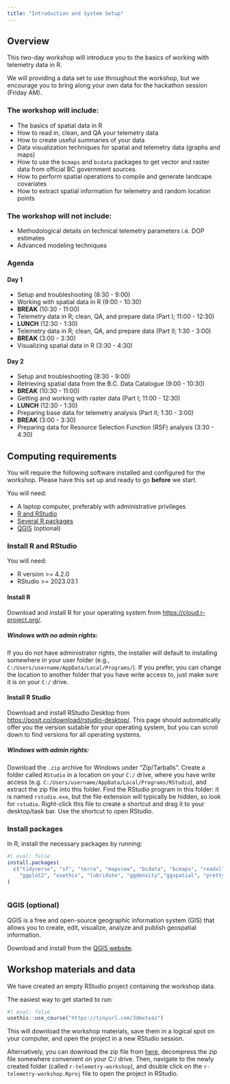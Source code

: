 ```yaml
---
title: "Introduction and System Setup"
---
```


## Overview

This two-day workshop will introduce you to the basics of working with telemetry data in R.

We will providing a data set to use throughout the workshop, but we encourage you to bring along your own data for the hackathon session (Friday AM).

### The workshop will include:

-   The basics of spatial data in R
-   How to read in, clean, and QA your telemetry data
-   How to create useful summaries of your data
-   Data visualization techniques for spatial and telemetry data (graphs and maps)
-   How to use the `bcmaps` and `bcdata` packages to get vector and raster data from official BC government sources.
-   How to perform spatial operations to compile and generate landcape covariates
-   How to extract spatial information for telemetry and random location points

### The workshop will not include:

-   Methodological details on technical telemetry parameters i.e. DOP estimates
-   Advanced modeling techniques

### Agenda

#### Day 1

- Setup and troubleshooting (8:30 - 9:00)
- Working with spatial data in R (9:00 - 10:30)
- **BREAK** (10:30 - 11:00)
- Telemetry data in R; clean, QA, and prepare data (Part I; 11:00 - 12:30)
- **LUNCH** (12:30 - 1:30)
- Telemetry data in R; clean, QA, and prepare data (Part II; 1:30 - 3:00)
- **BREAK** (3:00 - 3:30)
- Visualizing spatial data in R (3:30 - 4:30)

#### Day 2

- Setup and troubleshooting (8:30 - 9:00)
- Retrieving spatial data from the B.C. Data Catalogue (9:00 - 10:30)
- **BREAK** (10:30 - 11:00)
- Getting and working with raster data (Part I; 11:00 - 12:30)
- **LUNCH** (12:30 - 1:30)
- Preparing  base data for telemetry analysis (Part II; 1:30 - 3:00)
- **BREAK** (3:00 - 3:30)
- Preparing data for Resource Selection Function (RSF) analysis (3:30 - 4:30)

## Computing requirements

You will require the following software installed and configured for the workshop. Please have this set up and ready to go **before** we start.

You will need:

-   A laptop computer, preferably with administrative privileges
-   [R and RStudio](#install-r-and-rstudio)
-   [Several R packages](#packages)
-   [QGIS](qgis) (optional)

### Install R and RStudio {#install-r-and-rstudio}

You will need:

-   R version \>= 4.2.0
-   RStudio \>= 2023.03.1

#### Install R

Download and install R for your operating system from <https://cloud.r-project.org/>.

##### Windows with no admin rights:

If you do not have administrator rights, the installer will default to installing somewhere in your user folder (e.g., `C:/Users/username/AppData/Local/Programs/`). If you prefer, you can change the location to another folder that you have write access to, just make sure it is on your `C:/` drive.

#### Install R Studio

Download and install RStudio Desktop from <https://posit.co/download/rstudio-desktop/>. This page should automatically offer you the version suitable for your operating system, but you can scroll down to find versions for all operating systems.

##### Windows with admin rights:

Download the `.zip` archive for Windows under "Zip/Tarballs". Create a folder called `RStudio` in a location on your `C:/` drive, where you have write access (e.g. `C:/Users/username/AppData/Local/Programs/RStudio`), and extract the zip file into this folder. Find the RStudio program in this folder: it is named `rstudio.exe`, but the file extension will typically be hidden, so look for `rstudio`. Right-click this file to create a shortcut and drag it to your desktop/task bar. Use the shortcut to open RStudio.

### Install packages {#packages}

In R, install the necessary packages by running:

```r
#| eval: false
install.packages(
  c("tidyverse", "sf", "terra", "mapview", "bcdata", "bcmaps", "readxl", 
    "ggplot2", "usethis", "lubridate", "ggdensity","ggspatial", "prettymapr")
)



```

### QGIS (optional) {#qgis}

QGIS is a free and open-source geographic information system (GIS) that allows you to create, edit, visualize, analyze and publish geospatial information.

Download and install from the [QGIS website](https://qgis.org/en/site/forusers/download.html).

## Workshop materials and data

We have created an empty RStudio project containing the workshop data.

The easiest way to get started to run:

```r
#| eval: false
usethis::use_course("https://tinyurl.com/3dmxtxaz")
```

This will download the workshop materials, save them in a logical spot on your computer, 
and open the project in a new RStudio session.

Alternatively, you can download the zip file from [here](https://github.com/ninoxconsulting/r-telemetry-workshop-nov-2023/raw/main/r-telemetry-workshop.zip), decompress the zip file somewhere convenient on your C:/ drive. Then, navigate to the newly created folder (called `r-telemetry-workshop`), 
and double click on the `r-telemetry-workshop.Rproj` file to open the project in RStudio.
